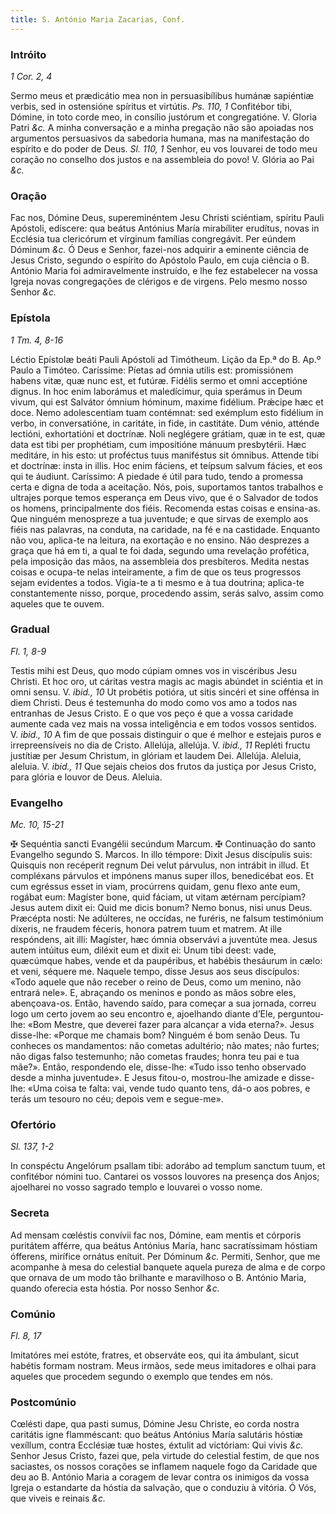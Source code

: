 ```yaml
---
title: S. António Maria Zacarias, Conf.
---
```


### Intróito

_1 Cor. 2, 4_

<div class="grid grid-cols-2 gap-5">
  <span class="text-justify">
    Sermo meus et prædicátio mea non in persuasibílibus humánæ sapiéntiæ verbis,
    sed in ostensióne spíritus et virtútis. <em>Ps. 110, 1</em> Confitébor tibi,
    Dómine, in toto corde meo, in consílio justórum et congregatióne. V. Gloria
    Patri <em>&c.</em>
  </span>
  <span class="text-justify">
    A minha conversação e a minha pregação não são apoiadas nos argumentos
    persuasivos da sabedoria humana, mas na manifestação do espírito e do poder
    de Deus. <em>Sl. 110, 1</em> Senhor, eu vos louvarei de todo meu coração no
    conselho dos justos e na assembleia do povo! V. Glória ao Pai <em>&c.</em>
  </span>
</div>

### Oração

<div class="grid grid-cols-2 gap-5">
  <span class="text-justify">
    Fac nos, Dómine Deus, supereminéntem Jesu Christi sciéntiam, spíritu Pauli
    Apóstoli, edíscere: qua beátus Antónius María mirabíliter erudítus, novas in
    Ecclésia tua clericórum et vírginum famílias congregávit. Per eúndem Dóminum
    <em>&c.</em>
  </span>
  <span class="text-justify">
    Ó Deus e Senhor, fazei-nos adquirir a eminente ciência de Jesus Cristo,
    segundo o espírito do Apóstolo Paulo, em cuja ciência o B. António Maria foi
    admiravelmente instruído, e lhe fez estabelecer na vossa Igreja novas
    congregações de clérigos e de virgens. Pelo mesmo nosso Senhor <em>&c.</em>
  </span>
</div>

### Epístola

_1 Tm. 4, 8-16_

<div class="grid grid-cols-2 gap-5">
  <span class="text-justify">
    Léctio Epístolæ beáti Pauli Apóstoli ad Timótheum.
  </span>
  <span class="text-justify">Lição da Ep.ª do B. Ap.º Paulo a Timóteo.</span>
  <span class="text-justify">
    Caríssime: Píetas ad ómnia utilis est: promissiónem habens vitæ, quæ nunc
    est, et futúræ. Fidélis sermo et omni acceptióne dignus. In hoc enim
    laborámus et maledícimur, quia sperámus in Deum vivum, qui est Salvátor
    ómnium hóminum, maxime fidélium. Prǽcipe hæc et doce. Nemo adolescentiam
    tuam contémnat: sed exémplum esto fidélium in verbo, in conversatióne, in
    caritáte, in fide, in castitáte. Dum vénio, atténde lectióni, exhortatióni
    et doctrínæ. Noli neglégere grátiam, quæ in te est, quæ data est tibi per
    prophétiam, cum impositióne mánuum presbytérii. Hæc meditáre, in his esto:
    ut proféctus tuus maniféstus sit ómnibus. Attende tibi et doctrínæ: insta in
    illis. Hoc enim fáciens, et teípsum salvum fácies, et eos qui te áudiunt.
  </span>
  <span class="text-justify">
    Caríssimo: A piedade é útil para tudo, tendo a promessa certa e digna de
    toda a aceitação. Nós, pois, suportamos tantos trabalhos e ultrajes porque
    temos esperança em Deus vivo, que é o Salvador de todos os homens,
    principalmente dos fiéis. Recomenda estas coisas e ensina-as. Que ninguém
    menospreze a tua juventude; e que sirvas de exemplo aos fiéis nas palavras,
    na conduta, na caridade, na fé e na castidade. Enquanto não vou, aplica-te
    na leitura, na exortação e no ensino. Não desprezes a graça que há em ti, a
    qual te foi dada, segundo uma revelação profética, pela imposição das mãos,
    na assembleia dos presbíteros. Medita nestas coisas e ocupa-te nelas
    inteiramente, a fim de que os teus progressos sejam evidentes a todos.
    Vigia-te a ti mesmo e à tua doutrina; aplica-te constantemente nisso,
    porque, procedendo assim, serás salvo, assim como aqueles que te ouvem.
  </span>
</div>

### Gradual

_Fl. 1, 8-9_

<div class="grid grid-cols-2 gap-5">
  <span class="text-justify">
    Testis mihi est Deus, quo modo cúpiam omnes vos in viscéribus Jesu Christi.
    Et hoc oro, ut cáritas vestra magis ac magis abúndet in sciéntia et in omni
    sensu. V. <em>ibid., 10</em> Ut probétis potióra, ut sitis sincéri et sine
    offénsa in diem Christi.
  </span>
  <span class="text-justify">
    Deus é testemunha do modo como vos amo a todos nas entranhas de Jesus
    Cristo. E o que vos peço é que a vossa caridade aumente cada vez mais na
    vossa inteligência e em todos vossos sentidos. V. <em>ibid., 10</em> A fim
    de que possais distinguir o que é melhor e estejais puros e irrepreensíveis
    no dia de Cristo.
  </span>
  <span class="text-justify">
    Allelúja, allelúja. V. <em>ibid., 11</em> Repléti fructu justítiæ per Jesum
    Christum, in glóriam et laudem Dei. Allelúja.
  </span>
  <span class="text-justify">
    Aleluia, aleluia. V. <em>ibid., 11</em> Que sejais cheios dos frutos da
    justiça por Jesus Cristo, para glória e louvor de Deus. Aleluia.
  </span>
</div>

### Evangelho

_Mc. 10, 15-21_

<div class="grid grid-cols-2 gap-5">
  <span class="text-justify">
    <span class="text-red-500">&#10016;</span> Sequéntia sancti Evangélii
    secúndum Marcum.
  </span>
  <span class="text-justify">
    <span class="text-red-500">&#10016;</span> Continuação do santo Evangelho
    segundo S. Marcos.
  </span>
  <span class="text-justify">
    In illo témpore: Dixit Jesus discípulis suis: Quisquis non recéperit regnum
    Dei velut párvulus, non intrábit in illud. Et compléxans párvulos et
    impónens manus super illos, benedicébat eos. Et cum egréssus esset in viam,
    procúrrens quidam, genu flexo ante eum, rogábat eum: Magíster bone, quid
    fáciam, ut vitam ætérnam percípiam? Jesus autem dixit ei: Quid me dicis
    bonum? Nemo bonus, nisi unus Deus. Præcépta nosti: Ne adúlteres, ne occídas,
    ne furéris, ne falsum testimónium díxeris, ne fraudem féceris, honora patrem
    tuum et matrem. At ille respóndens, ait illi: Magíster, hæc ómnia observávi
    a juventúte mea. Jesus autem intúitus eum, diléxit eum et dixit ei: Unum
    tibi deest: vade, quæcúmque habes, vende et da paupéribus, et habébis
    thesáurum in cælo: et veni, séquere me.
  </span>
  <span class="text-justify">
    Naquele tempo, disse Jesus aos seus discípulos: «Todo aquele que não receber
    o reino de Deus, como um menino, não entrará nele». E, abraçando os meninos
    e pondo as mãos sobre eles, abençoava-os. Então, havendo saído, para começar
    a sua jornada, correu logo um certo jovem ao seu encontro e, ajoelhando
    diante d’Ele, perguntou-lhe: «Bom Mestre, que deverei fazer para alcançar a
    vida eterna?». Jesus disse-lhe: «Porque me chamais bom? Ninguém é bom senão
    Deus. Tu conheces os mandamentos: não cometas adultério; não mates; não
    furtes; não digas falso testemunho; não cometas fraudes; honra teu pai e tua
    mãe?». Então, respondendo ele, disse-lhe: «Tudo isso tenho observado desde a
    minha juventude». E Jesus fitou-o, mostrou-lhe amizade e disse-lhe: «Uma
    coisa te falta: vai, vende tudo quanto tens, dá-o aos pobres, e terás um
    tesouro no céu; depois vem e segue-me».
  </span>
</div>

### Ofertório

_Sl. 137, 1-2_

<div class="grid grid-cols-2 gap-5">
  <span class="text-justify">
    In conspéctu Angelórum psallam tibi: adorábo ad templum sanctum tuum, et
    confitébor nómini tuo.
  </span>
  <span class="text-justify">
    Cantarei os vossos louvores na presença dos Anjos; ajoelharei no vosso
    sagrado templo e louvarei o vosso nome.
  </span>
</div>

### Secreta

<div class="grid grid-cols-2 gap-5">
  <span class="text-justify">
    Ad mensam cœléstis convívii fac nos, Dómine, eam mentis et córporis
    puritátem afférre, qua beátus Antónius María, hanc sacratíssimam hóstiam
    ófferens, mirífice ornátus enítuit. Per Dóminum <em>&c.</em>
  </span>
  <span class="text-justify">
    Permiti, Senhor, que me acompanhe à mesa do celestial banquete aquela pureza
    de alma e de corpo que ornava de um modo tão brilhante e maravilhoso o B.
    António Maria, quando oferecia esta hóstia. Por nosso Senhor <em>&c.</em>
  </span>
</div>

### Comúnio

_Fl. 8, 17_

<div class="grid grid-cols-2 gap-5">
  <span class="text-justify">
    Imitatóres mei estóte, fratres, et observáte eos, qui ita ámbulant, sicut
    habétis formam nostram.
  </span>
  <span class="text-justify">
    Meus irmãos, sede meus imitadores e olhai para aqueles que procedem segundo
    o exemplo que tendes em nós.
  </span>
</div>

### Postcomúnio

<div class="grid grid-cols-2 gap-5">
  <span class="text-justify">
    Cœlésti dape, qua pasti sumus, Dómine Jesu Christe, eo corda nostra
    caritátis igne flamméscant: quo beátus Antónius María salutáris hóstiæ
    vexíllum, contra Ecclésiæ tuæ hostes, éxtulit ad victóriam: Qui vivis
    <em>&c.</em>
  </span>
  <span class="text-justify">
    Senhor Jesus Cristo, fazei que, pela virtude do celestial festim, de que nos
    saciastes, os nossos corações se inflamem naquele fogo da Caridade que deu
    ao B. António Maria a coragem de levar contra os inimigos da vossa Igreja o
    estandarte da hóstia da salvação, que o conduziu à vitória. Ó Vós, que
    viveis e reinais <em>&c.</em>
  </span>
</div>
